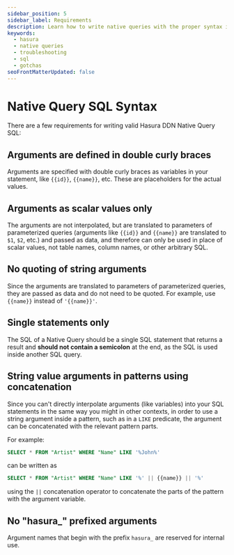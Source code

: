 ```yaml
---
sidebar_position: 5
sidebar_label: Requirements
description: Learn how to write native queries with the proper syntax in Hasura.
keywords:
  - hasura
  - native queries
  - troubleshooting
  - sql
  - gotchas
seoFrontMatterUpdated: false
---
```


# Native Query SQL Syntax

There are a few requirements for writing valid Hasura DDN Native Query SQL:

## Arguments are defined in double curly braces

Arguments are specified with double curly braces as variables in your statement, like `{{id}}`, `{{name}}`, etc. These
are placeholders for the actual values.

## Arguments as scalar values only

The arguments are not interpolated, but are translated to parameters of parameterized queries (arguments like
`{{id}}` and `{{name}}` are translated to `$1`, `$2`, etc.) and passed as data, and therefore can only be used in
place of scalar values, not table names, column names, or other arbitrary SQL.

## No quoting of string arguments

Since the arguments are translated to parameters of parameterized queries, they are passed as data and do not need to be
quoted. For example, use `{{name}}` instead of `'{{name}}'`.

## Single statements only

The SQL of a Native Query should be a single SQL statement that returns a result and **should not contain a semicolon**
at the end, as the SQL is used inside another SQL query.

## String value arguments in patterns using concatenation

Since you can't directly interpolate arguments (like variables) into your SQL statements in the same way
you might in other contexts, in order to use a string argument inside a pattern, such as in a `LIKE` predicate, the
argument can be concatenated with the relevant pattern parts.

For example:
```sql
SELECT * FROM "Artist" WHERE "Name" LIKE '%John%'
```
can be written as
```sql
SELECT * FROM "Artist" WHERE "Name" LIKE '%' || {{name}} || '%'
```
using the `||` concatenation operator to concatenate the parts of the pattern with the argument variable.

## No "hasura_" prefixed arguments

Argument names that begin with the prefix `hasura_` are reserved for internal use.
